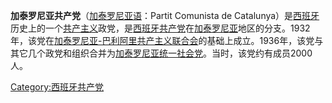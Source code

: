 {{not|加泰罗尼亚共产党人党|加泰罗尼亚共产党人}}
'''加泰罗尼亚共产党'''（[[加泰罗尼亚语|加泰罗尼亚语]]：Partit Comunista de Catalunya）是[[西班牙|西班牙]]历史上的一个[[共产主义|共产主义]]政党，是[[西班牙共产党|西班牙共产党]]在[[加泰罗尼亚|加泰罗尼亚]]地区的分支。1932年，该党在[[加泰罗尼亚-巴利阿里共产主义联合会|加泰罗尼亚-巴利阿里共产主义联合会]]的基础上成立。1936年，该党与其它几个政党和组织合并为[[加泰罗尼亚统一社会党|加泰罗尼亚统一社会党]]。当时，该党约有成员2000人。

[[Category:西班牙共产党|Category:西班牙共产党]]
